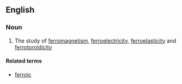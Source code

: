 ==English==

===Noun===
{{en-noun|-}}

# {{context|physics|lang=en}} The study of [[ferromagnetism]], [[ferroelectricity]], [[ferroelasticity]] and [[ferrotoroidicity]]

====Related terms====
* [[ferroic]]